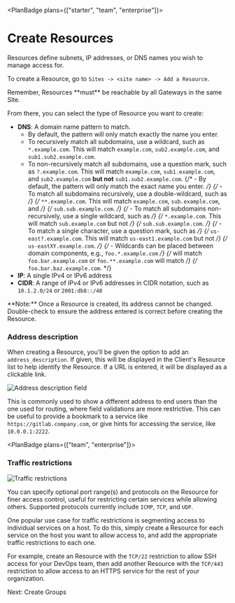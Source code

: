 
<PlanBadge plans={["starter", "team", "enterprise"]}>

# Create Resources

</PlanBadge>

Resources define subnets, IP addresses, or DNS names you wish to manage access
for.

To create a Resource, go to `Sites -> <site name> -> Add a Resource`.

<Alert color="info">
  Remember, Resources **must** be reachable by all Gateways in the same Site.
</Alert>

From there, you can select the type of Resource you want to create:

- **DNS**: A domain name pattern to match.
  - By default, the pattern will only match exactly the name you enter.
  - To recursively match all subdomains, use a wildcard, such as
    `*.example.com`. This will match `example.com`, `sub2.example.com`, and
    `sub1.sub2.example.com`.
  - To non-recursively match all subdomains, use a question mark, such as
    `?.example.com`. This will match `example.com`, `sub1.example.com`, and
    `sub2.example.com` **but not** `sub1.sub2.example.com`.
    {/* - By default, the pattern will only match the exact name you enter. */}
    {/* - To match all subdomains recursively, use a double-wildcard, such as */}
    {/* `**.example.com`. This will match `example.com`, `sub.example.com`, and */}
    {/* `sub.sub.example.com`. */}
    {/* - To match all subdomains non-recursively, use a single wildcard, such as */}
    {/* `*.example.com`. This will match `sub.example.com` but not */}
    {/* `sub.sub.example.com`. */}
    {/* - To match a single character, use a question mark, such as */}
    {/* `us-east?.example.com`. This will match `us-east1.example.com` but not */}
    {/* `us-eastXY.example.com`. */}
    {/* - Wildcards can be placed between domain components, e.g., `foo.*.example.com` */}
    {/* will match `foo.bar.example.com` or `foo.**.example.com` will match */}
    {/* `foo.bar.baz.example.com`. */}
- **IP**: A single IPv4 or IPv6 address
- **CIDR**: A range of IPv4 or IPv6 addresses in CIDR notation, such as
  `10.1.2.0/24` or `2001:db8::/48`

<Alert color="warning">
  **Note:** Once a Resource is created, its address cannot be changed.
  Double-check to ensure the address entered is correct before creating the
  Resource.
</Alert>

### Address description

When creating a Resource, you'll be given the option to add an
`address_description`. If given, this will be displayed in the Client's Resource
list to help identify the Resource. If a URL is entered, it will be displayed as
a clickable link.

<Link
  target="_blank"
  href="/images/kb/deploy/resources/address_description.png"
>
  <Image
    src="/images/kb/deploy/resources/address_description.png"
    alt="Address description field"
    width={600}
    height={600}
    className="mx-auto"
  />
</Link>

This is commonly used to show a different address to end users than the one used
for routing, where field validations are more restrictive. This can be useful to
provide a bookmark to a service like `https://gitlab.company.com`, or give hints
for accessing the service, like `10.0.0.1:2222`.

<PlanBadge plans={["team", "enterprise"]}>

### Traffic restrictions

</PlanBadge>

<Image
  src="/images/kb/deploy/resources/traffic_restrictions.png"
  alt="Traffic restrictions"
  width={800}
  height={800}
  className="mx-auto shadow rounded"
/>

You can specify optional port range(s) and protocols on the Resource for finer
access control, useful for restricting certain services while allowing others.
Supported protocols currently include `ICMP`, `TCP`, and `UDP`.

One popular use case for traffic restrictions is segmenting access to individual
services on a host. To do this, simply create a Resource for each service on the
host you want to allow access to, and add the appropriate traffic restrictions
to each one.

For example, create an Resource with the `TCP/22` restriction to allow SSH
access for your DevOps team, then add another Resource with the `TCP/443`
restriction to allow access to an HTTPS service for the rest of your
organization.

<NextStep href="/kb/deploy/groups">Next: Create Groups</NextStep>

<SupportOptions />
